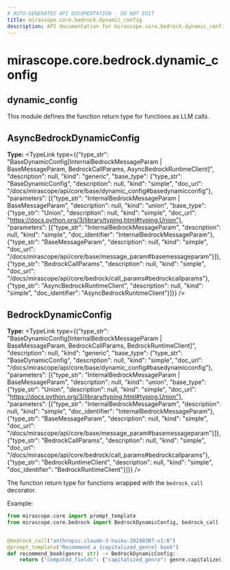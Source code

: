 ```yaml
---
# AUTO-GENERATED API DOCUMENTATION - DO NOT EDIT
title: mirascope.core.bedrock.dynamic_config
description: API documentation for mirascope.core.bedrock.dynamic_config
---
```


# mirascope.core.bedrock.dynamic_config

## <ApiType type="Module" path="core/bedrock/dynamic_config" symbolName="dynamic_config" /> dynamic_config

This module defines the function return type for functions as LLM calls.

## <ApiType type="Attribute" path="core/bedrock/dynamic_config" symbolName="AsyncBedrockDynamicConfig" /> AsyncBedrockDynamicConfig

**Type:** <TypeLink type={{"type_str": "BaseDynamicConfig[InternalBedrockMessageParam | BaseMessageParam, BedrockCallParams, AsyncBedrockRuntimeClient]", "description": null, "kind": "generic", "base_type": {"type_str": "BaseDynamicConfig", "description": null, "kind": "simple", "doc_url": "/docs/mirascope/api/core/base/dynamic_config#basedynamicconfig"}, "parameters": [{"type_str": "InternalBedrockMessageParam | BaseMessageParam", "description": null, "kind": "union", "base_type": {"type_str": "Union", "description": null, "kind": "simple", "doc_url": "https://docs.python.org/3/library/typing.html#typing.Union"}, "parameters": [{"type_str": "InternalBedrockMessageParam", "description": null, "kind": "simple", "doc_identifier": "InternalBedrockMessageParam"}, {"type_str": "BaseMessageParam", "description": null, "kind": "simple", "doc_url": "/docs/mirascope/api/core/base/message_param#basemessageparam"}]}, {"type_str": "BedrockCallParams", "description": null, "kind": "simple", "doc_url": "/docs/mirascope/api/core/bedrock/call_params#bedrockcallparams"}, {"type_str": "AsyncBedrockRuntimeClient", "description": null, "kind": "simple", "doc_identifier": "AsyncBedrockRuntimeClient"}]}} />


## <ApiType type="Attribute" path="core/bedrock/dynamic_config" symbolName="BedrockDynamicConfig" /> BedrockDynamicConfig

**Type:** <TypeLink type={{"type_str": "BaseDynamicConfig[InternalBedrockMessageParam | BaseMessageParam, BedrockCallParams, BedrockRuntimeClient]", "description": null, "kind": "generic", "base_type": {"type_str": "BaseDynamicConfig", "description": null, "kind": "simple", "doc_url": "/docs/mirascope/api/core/base/dynamic_config#basedynamicconfig"}, "parameters": [{"type_str": "InternalBedrockMessageParam | BaseMessageParam", "description": null, "kind": "union", "base_type": {"type_str": "Union", "description": null, "kind": "simple", "doc_url": "https://docs.python.org/3/library/typing.html#typing.Union"}, "parameters": [{"type_str": "InternalBedrockMessageParam", "description": null, "kind": "simple", "doc_identifier": "InternalBedrockMessageParam"}, {"type_str": "BaseMessageParam", "description": null, "kind": "simple", "doc_url": "/docs/mirascope/api/core/base/message_param#basemessageparam"}]}, {"type_str": "BedrockCallParams", "description": null, "kind": "simple", "doc_url": "/docs/mirascope/api/core/bedrock/call_params#bedrockcallparams"}, {"type_str": "BedrockRuntimeClient", "description": null, "kind": "simple", "doc_identifier": "BedrockRuntimeClient"}]}} />

The function return type for functions wrapped with the `bedrock_call` decorator.

Example:

```python
from mirascope.core import prompt_template
from mirascope.core.bedrock import BedrockDynamicConfig, bedrock_call


@bedrock_call("anthropic.claude-3-haiku-20240307-v1:0")
@prompt_template("Recommend a {capitalized_genre} book")
def recommend_book(genre: str) -> BedrockDynamicConfig:
    return {"computed_fields": {"capitalized_genre": genre.capitalize()}}
```



